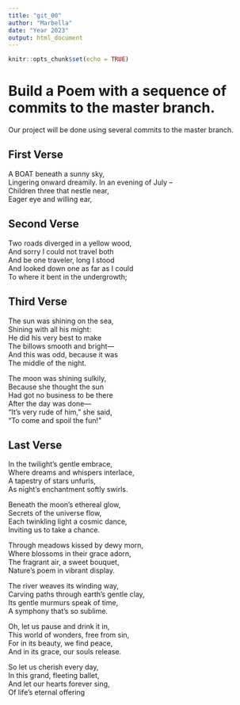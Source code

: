 ```yaml
---
title: "git_00"
author: "Marbella"
date: "Year 2023"
output: html_document
---
```


```r
knitr::opts_chunk$set(echo = TRUE)
```
# Build a Poem with a sequence of commits to the master branch.
Our project will be done using several commits to the master branch.
<!-- Do not modify or change any text in "!--" bracketed areas such as this --- these are instructions to
you, if you change any of this the git program will notice it and compromise your git merging strategy !-->

## First Verse 
<!--Put the first five lines of a poem by Lewis Carrol in this section!-->
A BOAT beneath a sunny sky,  
Lingering onward dreamily. 
In an evening of July --  
Children three that nestle near,  
Eager eye and willing ear,

## Second Verse
<!--Put the first five lines of a poem by Robert Frost here!-->
Two roads diverged in a yellow wood,  
And sorry I could not travel both  
And be one traveler, long I stood  
And looked down one as far as I could  
To where it bent in the undergrowth;

## Third Verse
<!--Put the first two verses of The Walrus and the Carpenter here!-->
The sun was shining on the sea,  
   Shining with all his might:  
He did his very best to make  
   The billows smooth and bright—  
And this was odd, because it was  
   The middle of the night.  

The moon was shining sulkily,  
   Because she thought the sun  
Had got no business to be there  
   After the day was done—  
"It's very rude of him," she said,  
   "To come and spoil the fun!"

## Last Verse
<!--Put a short poem of your choice 8-20 lines,here!-->
In the twilight's gentle embrace,  
Where dreams and whispers interlace,  
A tapestry of stars unfurls,  
As night's enchantment softly swirls.  

Beneath the moon's ethereal glow,  
Secrets of the universe flow,  
Each twinkling light a cosmic dance,  
Inviting us to take a chance.  

Through meadows kissed by dewy morn,  
Where blossoms in their grace adorn,  
The fragrant air, a sweet bouquet,  
Nature's poem in vibrant display.  

The river weaves its winding way,  
Carving paths through earth's gentle clay,  
Its gentle murmurs speak of time,  
A symphony that's so sublime.  

Oh, let us pause and drink it in,  
This world of wonders, free from sin,  
For in its beauty, we find peace,  
And in its grace, our souls release.  

So let us cherish every day,  
In this grand, fleeting ballet,  
And let our hearts forever sing,  
Of life's eternal offering
